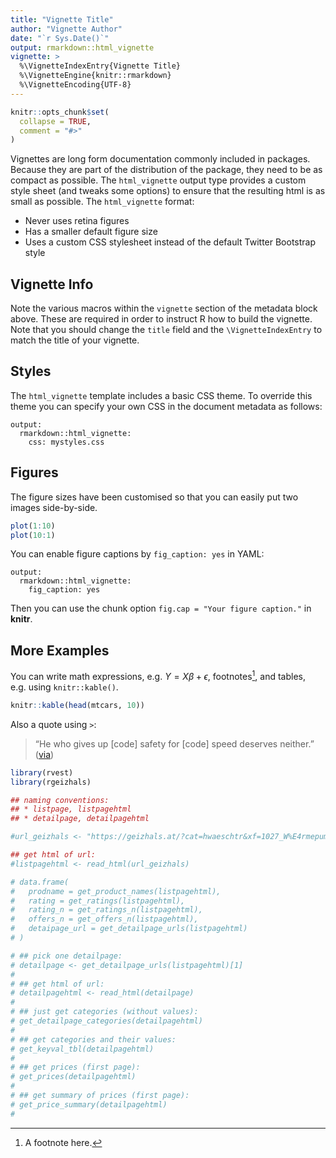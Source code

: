 ```yaml
---
title: "Vignette Title"
author: "Vignette Author"
date: "`r Sys.Date()`"
output: rmarkdown::html_vignette
vignette: >
  %\VignetteIndexEntry{Vignette Title}
  %\VignetteEngine{knitr::rmarkdown}
  %\VignetteEncoding{UTF-8}
---
```


```r
knitr::opts_chunk$set(
  collapse = TRUE,
  comment = "#>"
)
```

Vignettes are long form documentation commonly included in packages. Because they are part of the distribution of the package, they need to be as compact as possible. The `html_vignette` output type provides a custom style sheet (and tweaks some options) to ensure that the resulting html is as small as possible. The `html_vignette` format:

- Never uses retina figures
- Has a smaller default figure size
- Uses a custom CSS stylesheet instead of the default Twitter Bootstrap style

## Vignette Info

Note the various macros within the `vignette` section of the metadata block above. These are required in order to instruct R how to build the vignette. Note that you should change the `title` field and the `\VignetteIndexEntry` to match the title of your vignette.

## Styles

The `html_vignette` template includes a basic CSS theme. To override this theme you can specify your own CSS in the document metadata as follows:

    output: 
      rmarkdown::html_vignette:
        css: mystyles.css

## Figures

The figure sizes have been customised so that you can easily put two images side-by-side. 

```r
plot(1:10)
plot(10:1)
```

You can enable figure captions by `fig_caption: yes` in YAML:

    output:
      rmarkdown::html_vignette:
        fig_caption: yes

Then you can use the chunk option `fig.cap = "Your figure caption."` in **knitr**.

## More Examples

You can write math expressions, e.g. $Y = X\beta + \epsilon$, footnotes^[A footnote here.], and tables, e.g. using `knitr::kable()`.

```r
knitr::kable(head(mtcars, 10))
```

Also a quote using `>`:

> "He who gives up [code] safety for [code] speed deserves neither."
([via](https://twitter.com/hadleywickham/status/504368538874703872))

```r
library(rvest)
library(rgeizhals)

## naming conventions:
## * listpage, listpagehtml
## * detailpage, detailpagehtml

#url_geizhals <- "https://geizhals.at/?cat=hwaeschtr&xf=1027_W%E4rmepumpentrockner%7E1296_10%7E1747_8%7E7641_40%7E7653_9"

## get html of url:
#listpagehtml <- read_html(url_geizhals)

# data.frame(
#   prodname = get_product_names(listpagehtml),
#   rating = get_ratings(listpagehtml),
#   rating_n = get_ratings_n(listpagehtml),
#   offers_n = get_offers_n(listpagehtml),
#   detaipage_url = get_detailpage_urls(listpagehtml)
# )

```

```r

# ## pick one detailpage:
# detailpage <- get_detailpage_urls(listpagehtml)[1]
# 
# ## get html of url:
# detailpagehtml <- read_html(detailpage)
# 
# ## just get categories (without values):
# get_detailpage_categories(detailpagehtml)
# 
# ## get categories and their values:
# get_keyval_tbl(detailpagehtml)
# 
# ## get prices (first page):
# get_prices(detailpagehtml)
# 
# ## get summary of prices (first page):
# get_price_summary(detailpagehtml)
# 

```

